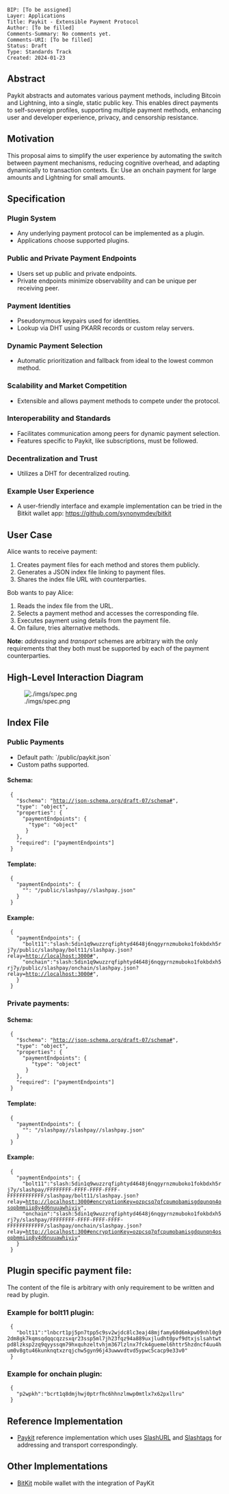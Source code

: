<pre>
BIP: [To be assigned]
Layer: Applications
Title: Paykit - Extensible Payment Protocol
Author: [To be filled]
Comments-Summary: No comments yet.
Comments-URI: [To be filled]
Status: Draft
Type: Standards Track
Created: 2024-01-23
</pre>

== Abstract ==
Paykit abstracts and automates various payment methods, including Bitcoin and Lightning, into a single, static public key. This enables direct payments to self-sovereign profiles, supporting multiple payment methods, enhancing user and developer experience, privacy, and censorship resistance.

== Motivation ==
This proposal aims to simplify the user experience by automating the switch between payment mechanisms, reducing cognitive overhead, and adapting dynamically to transaction contexts. Ex: Use an onchain payment for large amounts and Lightning for small amounts. 

== Specification ==
=== Plugin System ===
* Any underlying payment protocol can be implemented as a plugin.
* Applications choose supported plugins.

=== Public and Private Payment Endpoints ===
* Users set up public and private endpoints.
* Private endpoints minimize observability and can be unique per receiving peer.

=== Payment Identities ===
* Pseudonymous keypairs used for identities.
* Lookup via DHT using PKARR records or custom relay servers.

=== Dynamic Payment Selection ===
* Automatic prioritization and fallback from ideal to the lowest common method.

=== Scalability and Market Competition ===
* Extensible and allows payment methods to compete under the protocol.

=== Interoperability and Standards ===
* Facilitates communication among peers for dynamic payment selection.
* Features specific to Paykit, like subscriptions, must be followed.

=== Decentralization and Trust ===
* Utilizes a DHT for decentralized routing.

=== Example User Experience ===
* A user-friendly interface and example implementation can be tried in the Bitkit wallet app: https://github.com/synonymdev/bitkit

== User Case ==
Alice wants to receive payment:
# Creates payment files for each method and stores them publicly.
# Generates a JSON index file linking to payment files.
# Shares the index file URL with counterparties.

Bob wants to pay Alice:
# Reads the index file from the URL.
# Selects a payment method and accesses the corresponding file.
# Executes payment using details from the payment file.
# On failure, tries alternative methods.

'''Note:''' ''addressing'' and ''transport'' schemes are arbitrary with the only requirements that they both must be supported by each of the payment counterparties.

== High-Level Interaction Diagram ==
[[Image:./imgs/spec.png]]

== Index File ==
=== Public Payments ===
* Default path: `/public/paykit.json`
* Custom paths supported.

==== Schema: ====

  {
    "$schema": "http://json-schema.org/draft-07/schema#",
    "type": "object",
    "properties": {
      "paymentEndpoints": {
        "type": "object"
       }
    },
    "required": ["paymentEndpoints"]
  }

==== Template: ====
  {
    "paymentEndpoints": {
      "<payment method name>": "<URL>/public/slashpay/<payment method name>/slashpay.json"
    }
  }

==== Example: ====
  {
    "paymentEndpoints": {
      "bolt11":"slash:5din1q9wuzzrqfiphtyd4648j6nqgyrnzmuboko1fokbdxh5rj7y/public/slashpay/bolt11/slashpay.json?relay=http://localhost:3000#",
      "onchain":"slash:5din1q9wuzzrqfiphtyd4648j6nqgyrnzmuboko1fokbdxh5rj7y/public/slashpay/onchain/slashpay.json?relay=http://localhost:3000#",
    }
  }

=== Private payments: ===

==== Schema: ====
  {
    "$schema": "http://json-schema.org/draft-07/schema#",
    "type": "object",
    "properties": {
      "paymentEndpoints": {
         "type": "object"
       }
    },
    "required": ["paymentEndpoints"]
  }

==== Template: ====
  {
    "paymentEndpoints": {
      "<payment method name>": "<URL>/slashpay/<random id>/slashpay/<payment method name>/slashpay.json"
    }
  }

==== Example: ====
  {
    "paymentEndpoints": {
      "bolt11":"slash:5din1q9wuzzrqfiphtyd4648j6nqgyrnzmuboko1fokbdxh5rj7y/slashpay/FFFFFFFF-FFFF-FFFF-FFFF-FFFFFFFFFFFF/slashpay/bolt11/slashpay.json?relay=http://localhost:3000#encryptionKey=ozpcsq7qfcpumobamisgdqunqn4osopbmmiip8y4d6nuuawhiyiy",
      "onchain":"slash:5din1q9wuzzrqfiphtyd4648j6nqgyrnzmuboko1fokbdxh5rj7y/slashpay/FFFFFFFF-FFFF-FFFF-FFFF-FFFFFFFFFFFF/slashpay/onchain/slashpay.json?relay=http://localhost:300#encryptionKey=ozpcsq7qfcpumobamisgdqunqn4osopbmmiip8y4d6nuuawhiyiy"
    }
  }

== Plugin specific payment file: ==

The content of the file is arbitrary with only requirement to be written and read by plugin.

=== Example for '''bolt11''' plugin: ===
  {
    "bolt11":"lnbcrt1pj5pn7tpp5c9sv2wjdc8lc3eaj48mjfamy60d6mkpw09nhl0g92dm8gk7kqmsqdqqcqzzsxqr23ssp5ml7jh23fqz94a889uxjludht0pvf9dtxjslsahtwtpd8lzksp2zq9qyyssqm79hxquhzeltvhjm367lzlnx7fck4guemel6httr5hzdncf4uu4hum0v8gtu46kunknqtxzrqjchw5gyn96j43uwwvdtvd5ypwc5cacp9e33v0"
  }

=== Example for '''onchain''' plugin: ===
  {
    "p2wpkh":"bcrt1q8dmjhwj0ptrfhc6hhnzlmwp0mtlx7x62pxllru"
  }

== Reference Implementation ==
* [https://github.com/slashtags/paykit Paykit] reference implementation which uses [https://github.com/slashtags/url SlashURL] and [https://github.com/slashtags/web-relay Slashtags] for addressing and transport correspondingly.

== Other Implementations ==
* [https://github.com/synonymdev/bitkit BitKit] mobile wallet with the integration of PayKit
